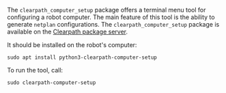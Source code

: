 The `clearpath_computer_setup` package offers a terminal menu tool for configuring a robot computer.
The main feature of this tool is the ability to generate `netplan` configurations. The `clearpath_computer_setup`
package is available on the [Clearpath package server](../installation/robot.mdx#clearpath-package-server).

It should be installed on the robot's computer:

```
sudo apt install python3-clearpath-computer-setup
```

To run the tool, call:

```
sudo clearpath-computer-setup
```
